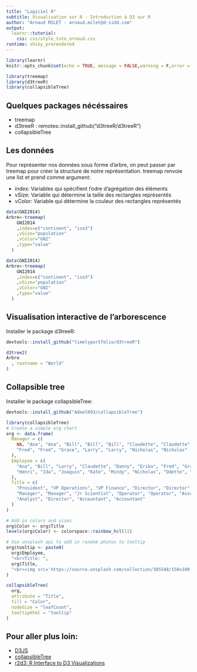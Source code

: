 ```yaml
---
title: "Logiciel R"
subtitle: Visualisation sur R - Introduction à D3 sur R
author: "Arnaud MILET - arnaud.milet@d-sidd.com"
output: 
  learnr::tutorial:
    css: css/style_tuto_arnaud.css
runtime: shiny_prerendered
---
```


```r
library(learnr)
knitr::opts_chunk$set(echo = TRUE, message = FALSE,warning = F,error = F)

library(treemap)
library(d3treeR)
library(collapsibleTree)
```

## Quelques packages nécéssaires

* treemap  
* d3treeR : remotes::install_github("d3treeR/d3treeR")
* collapsibleTree 


## Les données

Pour représenter nos données sous forme d'arbre, on peut passer par treemap pour créer la structure de notre représentation. treemap renvoie une list et prend comme argument: 

* index: Variables qui spécifient l'odre d'agrégation des éléments  
* vSize: Variable qui détermine la taille des rectangles représentés
* vColor: Variable qui détermine la couleur des rectangles représentés  

```r
data(GNI2014)
Arbre<-treemap(
    GNI2014
    ,index=c("continent", "iso3")
    ,vSize="population"
    ,vColor="GNI"
    ,type="value"
  )
```

```r
data(GNI2014)
Arbre<-treemap(
    GNI2014
    ,index=c("continent", "iso3")
    ,vSize="population"
    ,vColor="GNI"
    ,type="value"
  )

```


## Visualisation interactive de l'arborescence

Installer le package d3treeR: 
```r
devtools::install_github("timelyportfolio/d3treeR")

```


```r
d3tree2(
Arbre
  , rootname = "World"
)

```


## Collapsible tree


Installer le package collapsibleTree: 
```r
devtools::install_github("AdeelK93/collapsibleTree")

```

```r
library(collapsibleTree)
# Create a simple org chart
org <- data.frame(
  Manager = c(
    NA, "Ana", "Ana", "Bill", "Bill", "Bill", "Claudette", "Claudette", "Danny",
    "Fred", "Fred", "Grace", "Larry", "Larry", "Nicholas", "Nicholas"
  ),
  Employee = c(
    "Ana", "Bill", "Larry", "Claudette", "Danny", "Erika", "Fred", "Grace",
    "Henri", "Ida", "Joaquin", "Kate", "Mindy", "Nicholas", "Odette", "Peter"
  ),
  Title = c(
    "President", "VP Operations", "VP Finance", "Director", "Director", "Scientist",
    "Manager", "Manager", "Jr Scientist", "Operator", "Operator", "Associate",
    "Analyst", "Director", "Accountant", "Accountant"
  )
)

# Add in colors and sizes
org$Color <- org$Title
levels(org$Color) <- colorspace::rainbow_hcl(11)

# Use unsplash api to add in random photos to tooltip
org$tooltip <- paste0(
  org$Employee,
  "<br>Title: ",
  org$Title,
  "<br><img src='https://source.unsplash.com/collection/385548/150x100'>"
)

collapsibleTree(
  org,
  attribute = "Title",
  fill = "Color",
  nodeSize = "leafCount",
  tooltipHtml = "tooltip"
)
```

## Pour aller plus loin:

* [D3JS](https://d3js.org/) 
* [collapsibleTree ](https://github.com/AdeelK93/collapsibleTree) 
* [r2d3: R Interface to D3 Visualizations](https://rstudio.github.io/r2d3/index.html)
